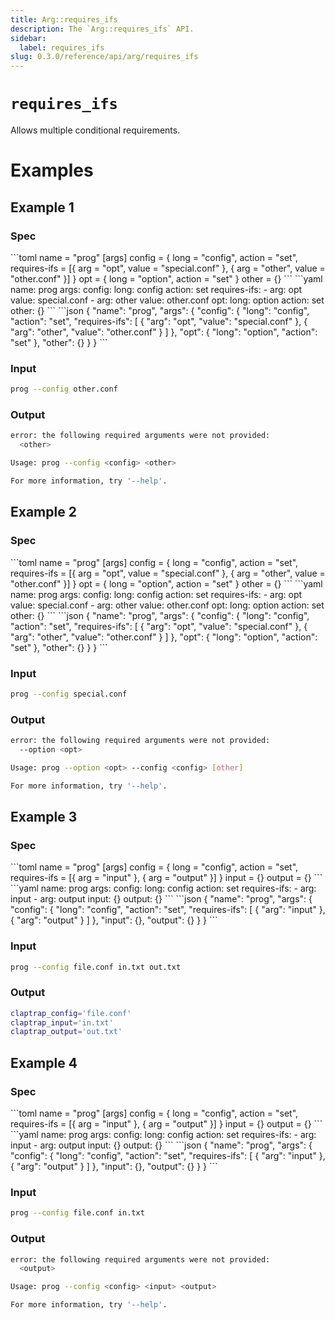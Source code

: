 ```yaml
---
title: Arg::requires_ifs
description: The `Arg::requires_ifs` API.
sidebar:
  label: requires_ifs
slug: 0.3.0/reference/api/arg/requires_ifs
---
```



# `requires_ifs` <LinkButton href="https://docs.rs/clap/latest/clap/struct.Arg.html#method.requires_ifs" icon="open-book" variant="minimal" />

<Badge text="since 0.1.0" size="small" />

Allows multiple conditional requirements.

# Examples

## Example 1

### Spec

<Tabs syncKey="format">
  <TabItem label="TOML">
    ```toml
    name = "prog"
    [args]
    config = { long = "config", action = "set", requires-ifs = [{ arg = "opt", value = "special.conf" }, { arg = "other", value = "other.conf" }] }
    opt = { long = "option", action = "set" }
    other = {}
    ```
  </TabItem>

  <TabItem label="YAML">
    ```yaml
    name: prog
    args:
      config:
        long: config
        action: set
        requires-ifs:
        - arg: opt
          value: special.conf
        - arg: other
          value: other.conf
      opt:
        long: option
        action: set
      other: {}
    ```
  </TabItem>

  <TabItem label="JSON">
    ```json
    {
      "name": "prog",
      "args": {
        "config": {
          "long": "config",
          "action": "set",
          "requires-ifs": [
            {
              "arg": "opt",
              "value": "special.conf"
            },
            {
              "arg": "other",
              "value": "other.conf"
            }
          ]
        },
        "opt": {
          "long": "option",
          "action": "set"
        },
        "other": {}
      }
    }
    ```
  </TabItem>
</Tabs>

### Input

```bash
prog --config other.conf
```

### Output

```bash
error: the following required arguments were not provided:
  <other>

Usage: prog --config <config> <other>

For more information, try '--help'.
```

## Example 2

### Spec

<Tabs syncKey="format">
  <TabItem label="TOML">
    ```toml
    name = "prog"
    [args]
    config = { long = "config", action = "set", requires-ifs = [{ arg = "opt", value = "special.conf" }, { arg = "other", value = "other.conf" }] }
    opt = { long = "option", action = "set" }
    other = {}
    ```
  </TabItem>

  <TabItem label="YAML">
    ```yaml
    name: prog
    args:
      config:
        long: config
        action: set
        requires-ifs:
        - arg: opt
          value: special.conf
        - arg: other
          value: other.conf
      opt:
        long: option
        action: set
      other: {}
    ```
  </TabItem>

  <TabItem label="JSON">
    ```json
    {
      "name": "prog",
      "args": {
        "config": {
          "long": "config",
          "action": "set",
          "requires-ifs": [
            {
              "arg": "opt",
              "value": "special.conf"
            },
            {
              "arg": "other",
              "value": "other.conf"
            }
          ]
        },
        "opt": {
          "long": "option",
          "action": "set"
        },
        "other": {}
      }
    }
    ```
  </TabItem>
</Tabs>

### Input

```bash
prog --config special.conf
```

### Output

```bash
error: the following required arguments were not provided:
  --option <opt>

Usage: prog --option <opt> --config <config> [other]

For more information, try '--help'.
```

## Example 3

### Spec

<Tabs syncKey="format">
  <TabItem label="TOML">
    ```toml
    name = "prog"
    [args]
    config = { long = "config", action = "set", requires-ifs = [{ arg = "input" }, { arg = "output" }] }
    input = {}
    output = {}
    ```
  </TabItem>

  <TabItem label="YAML">
    ```yaml
    name: prog
    args:
      config:
        long: config
        action: set
        requires-ifs:
        - arg: input
        - arg: output
      input: {}
      output: {}
    ```
  </TabItem>

  <TabItem label="JSON">
    ```json
    {
      "name": "prog",
      "args": {
        "config": {
          "long": "config",
          "action": "set",
          "requires-ifs": [
            {
              "arg": "input"
            },
            {
              "arg": "output"
            }
          ]
        },
        "input": {},
        "output": {}
      }
    }
    ```
  </TabItem>
</Tabs>

### Input

```bash
prog --config file.conf in.txt out.txt
```

### Output

```bash
claptrap_config='file.conf'
claptrap_input='in.txt'
claptrap_output='out.txt'
```

## Example 4

### Spec

<Tabs syncKey="format">
  <TabItem label="TOML">
    ```toml
    name = "prog"
    [args]
    config = { long = "config", action = "set", requires-ifs = [{ arg = "input" }, { arg = "output" }] }
    input = {}
    output = {}
    ```
  </TabItem>

  <TabItem label="YAML">
    ```yaml
    name: prog
    args:
      config:
        long: config
        action: set
        requires-ifs:
        - arg: input
        - arg: output
      input: {}
      output: {}
    ```
  </TabItem>

  <TabItem label="JSON">
    ```json
    {
      "name": "prog",
      "args": {
        "config": {
          "long": "config",
          "action": "set",
          "requires-ifs": [
            {
              "arg": "input"
            },
            {
              "arg": "output"
            }
          ]
        },
        "input": {},
        "output": {}
      }
    }
    ```
  </TabItem>
</Tabs>

### Input

```bash
prog --config file.conf in.txt
```

### Output

```bash
error: the following required arguments were not provided:
  <output>

Usage: prog --config <config> <input> <output>

For more information, try '--help'.
```
